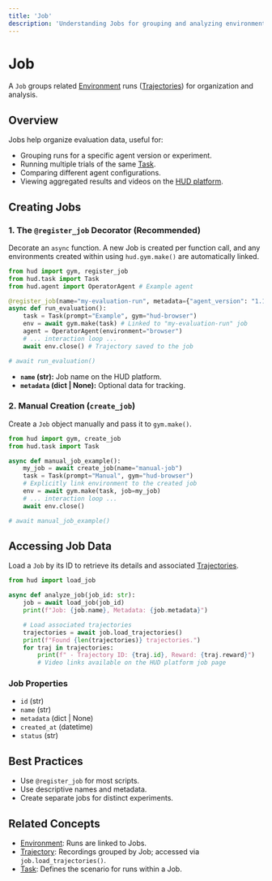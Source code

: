 ```yaml
---
title: 'Job'
description: 'Understanding Jobs for grouping and analyzing environment runs'
---
```


# Job

A `Job` groups related [Environment](/concepts/environment) runs ([Trajectories](/concepts/trajectory)) for organization and analysis.

## Overview

Jobs help organize evaluation data, useful for:

*   Grouping runs for a specific agent version or experiment.
*   Running multiple trials of the same [Task](/concepts/task).
*   Comparing different agent configurations.
*   Viewing aggregated results and videos on the [HUD platform](https://app.hud.so/jobs).

## Creating Jobs

### 1. The `@register_job` Decorator (Recommended)

Decorate an `async` function. A new Job is created per function call, and any environments created within using `hud.gym.make()` are automatically linked.

```python
from hud import gym, register_job
from hud.task import Task
from hud.agent import OperatorAgent # Example agent

@register_job(name="my-evaluation-run", metadata={"agent_version": "1.1"})
async def run_evaluation():
    task = Task(prompt="Example", gym="hud-browser")
    env = await gym.make(task) # Linked to "my-evaluation-run" job
    agent = OperatorAgent(environment="browser")
    # ... interaction loop ...
    await env.close() # Trajectory saved to the job

# await run_evaluation()
```

*   **`name` (str):** Job name on the HUD platform.
*   **`metadata` (dict | None):** Optional data for tracking.

### 2. Manual Creation (`create_job`)

Create a `Job` object manually and pass it to `gym.make()`.

```python
from hud import gym, create_job
from hud.task import Task

async def manual_job_example():
    my_job = await create_job(name="manual-job")
    task = Task(prompt="Manual", gym="hud-browser")
    # Explicitly link environment to the created job
    env = await gym.make(task, job=my_job)
    # ... interaction loop ...
    await env.close()

# await manual_job_example()
```

## Accessing Job Data

Load a `Job` by its ID to retrieve its details and associated [Trajectories](/concepts/trajectory).

```python
from hud import load_job

async def analyze_job(job_id: str):
    job = await load_job(job_id)
    print(f"Job: {job.name}, Metadata: {job.metadata}")

    # Load associated trajectories
    trajectories = await job.load_trajectories()
    print(f"Found {len(trajectories)} trajectories.")
    for traj in trajectories:
        print(f" - Trajectory ID: {traj.id}, Reward: {traj.reward}")
        # Video links available on the HUD platform job page
```

### Job Properties

*   `id` (str)
*   `name` (str)
*   `metadata` (dict | None)
*   `created_at` (datetime)
*   `status` (str)

## Best Practices

*   Use `@register_job` for most scripts.
*   Use descriptive names and metadata.
*   Create separate jobs for distinct experiments.

## Related Concepts

*   [Environment](/concepts/environment): Runs are linked to Jobs.
*   [Trajectory](/concepts/trajectory): Recordings grouped by Job; accessed via `job.load_trajectories()`.
*   [Task](/concepts/task): Defines the scenario for runs within a Job.